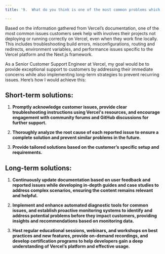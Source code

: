 ```yaml
---
title: '9.	What do you think is one of the most common problems which customers ask Vercel for help with? How would you help customers to overcome common problems, short-term and long-term?'

---
```


Based on the information gathered from Vercel’s documentation, one of the most common issues customers seek help with involves their projects not deploying or running correctly on Vercel, even when they work fine locally. This includes troubleshooting build errors, misconfigurations, routing and redirects, environment variables, and performance issues specific to the Vercel platform and the Next.js framework.

As a Senior Customer Support Engineer at Vercel, my goal would be to provide exceptional support to customers by addressing their immediate concerns while also implementing long-term strategies to prevent recurring issues. Here’s how I would achieve this:

## Short-term solutions:

1. **Promptly acknowledge customer issues, provide clear troubleshooting instructions using Vercel's resources, and encourage engagement with community forums and GitHub discussions for further support.**

2. **Thoroughly analyze the root cause of each reported issue to ensure a complete solution and prevent similar problems in the future.**

3. **Provide tailored solutions based on the customer’s specific setup and requirements.**

## Long-term solutions:

1. **Continuously update documentation based on user feedback and reported issues while developing in-depth guides and case studies to address complex scenarios, ensuring the content remains relevant and helpful.**

2. **Implement and enhance automated diagnostic tools for common issues, and establish proactive monitoring systems to identify and address potential problems before they impact customers, providing insights and recommendations based on monitoring data.**

3. **Host regular educational sessions, webinars, and workshops on best practices and new features, provide on-demand recordings, and develop certification programs to help developers gain a deep understanding of Vercel’s platform and effective usage.**
